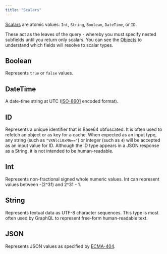 ```yaml
---
title: "Scalars"
---
```


[Scalars](https://graphql.org/learn/schema/#scalar-types) are atomic values: `Int`, `String`, `Boolean`, `DateTime`, or `ID`.

These act as the leaves of the query - whereby you must specify nested subfields until you return only scalars. You can see the [Objects](/reference/admin-api-backend-reference/objects) to understand which fields will resolve to scalar types.

## Boolean

Represents `true` or `false` values.

## DateTime

A date-time string at UTC ([ISO-8601](https://en.wikipedia.org/wiki/ISO%5F8601) encoded format).

## ID

Represents a unique identifier that is Base64 obfuscated. It is often used to refetch an object or as key for a cache. When expected as an input type, any string (such as `"VXNlci0xMA=="`) or integer (such as `4`) will be accepted as an input value for ID. Although the ID type appears in a JSON response as a String, it is not intended to be human-readable.

## Int

Represents non-fractional signed whole numeric values. Int can represent values between -(2^31) and 2^31 - 1.

## String

Represents textual data as UTF-8 character sequences. This type is most often used by GraphQL to represent free-form human-readable text.

## JSON

Represents JSON values as specified by [ECMA-404](http://www.ecma-international.org/publications/files/ECMA-ST/ECMA-404.pdf).
